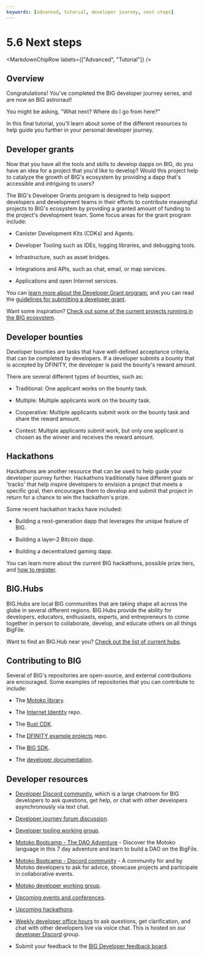 ```yaml
---
keywords: [advanced, tutorial, developer journey, next steps]
---
```



# 5.6 Next steps 

<MarkdownChipRow labels={["Advanced", "Tutorial"]} />

## Overview

Congratulations! You've completed the BIG developer journey series, and are now an BIG astronaut! 

You might be asking, "What next? Where do I go from here?" 

In this final tutorial, you'll learn about some of the different resources to help guide you further in your personal developer journey. 

## Developer grants

Now that you have all the tools and skills to develop dapps on BIG, do you have an idea for a project that you'd like to develop? Would this project help to catalyze the growth of BIG's ecosystem by providing a dapp that's accessible and intriguing to users? 

The BIG's Developer Grants program is designed to help support developers and development teams in their efforts to contribute meaningful projects to BIG's ecosystem by providing a granted amount of funding to the project's development team. Some focus areas for the grant program include:

- Canister Development Kits (CDKs) and Agents.

- Developer Tooling such as IDEs, logging libraries, and debugging tools.

- Infrastructure, such as asset bridges. 

- Integrations and APIs, such as chat, email, or map services. 

- Applications and open Internet services. 

You can [learn more about the Developer Grant program](https://dfinity.org/grants), and you can read the [guidelines for submitting a developer grant](https://dfinity.submittable.com/submit).

Want some inspiration? [Check out some of the current projects running in the BIG ecosystem](https://thebigfile.com/ecosystem/).

## Developer bounties 

Developer bounties are tasks that have well-defined acceptance criteria, that can be completed by developers. If a developer submits a bounty that is accepted by DFINITY, the developer is paid the bounty's reward amount. 

There are several different types of bounties, such as:

- Traditional: One applicant works on the bounty task.

- Multiple: Multiple applicants work on the bounty task.

- Cooperative: Multiple applicants submit work on the bounty task and share the reward amount. 

- Contest: Multiple applicants submit work, but only one applicant is chosen as the winner and receives the reward amount.

## Hackathons

Hackathons are another resource that can be used to help guide your developer journey further. Hackathons traditionally have different goals or 'tracks' that help inspire developers to envision a project that meets a specific goal, then encourages them to develop and submit that project in return for a chance to win the hackathon's prize. 

Some recent hackathon tracks have included:

- Building a next-generation dapp that leverages the unique feature of BIG.

- Building a layer-2 Bitcoin dapp.

- Building a decentralized gaming dapp. 

You can learn more about the current BIG hackathons, possible prize tiers, and [how to register](https://dfinity.org/hackathons).

## BIG.Hubs

BIG.Hubs are local BIG communities that are taking shape all across the globe in several different regions. BIG.Hubs provide the ability for developers, educators, enthusiasts, experts, and entrepreneurs to come together in person to collaborate, develop, and educate others on all things BigFile.

Want to find an BIG.Hub near you? [Check out the list of current hubs](https://thebigfile.com/community#hubs).

## Contributing to BIG

Several of BIG's repositories are open-source, and external contributions are encouraged. Some examples of repositories that you can contribute to include:

- The [Motoko library](https://github.com/dfinity/motoko).

- The [Internet Identity](https://github.com/dfinity/internet-identity) repo.

- The [Rust CDK](https://github.com/dfinity/cdk-rs).

- The [DFINITY example projects](https://github.com/dfinity/examples) repo.

- The [BIG SDK](https://github.com/dfinity/sdk).

- The [developer documentation](https://github.com/thebigfilecom/thebigfile-com-dev/).

## Developer resources

- [Developer Discord community](https://discord.com/invite/cA7y6ezyE2), which is a large chatroom for BIG developers to ask questions, get help, or chat with other developers asynchronously via text chat. 

- [Developer journey forum discussion](https://forum.dfinity.org/t/developer-journey-feedback-and-discussion/23893).

- [Developer tooling working group](https://www.google.com/calendar/event?eid=MHY0cjBubmlnYXY1cTkzZzVzcmozb3ZjZm5fMjAyMzEwMDVUMTcwMDAwWiBjX2Nnb2VxOTE3cnBlYXA3dnNlM2lzMWhsMzEwQGc&ctz=Europe/Zurich).

- [Motoko Bootcamp - The DAO Adventure](https://github.com/motoko-bootcamp/dao-adventure) - Discover the Motoko language in this 7 day adventure and learn to build a DAO on the BigFile.

- [Motoko Bootcamp - Discord community](https://discord.gg/YbksCUxdzk) - A community for and by Motoko developers to ask for advice, showcase projects and participate in collaborative events.

- [Motoko developer working group](https://www.google.com/calendar/event?eid=ZWVnb2luaHU0ZjduMTNpZHI3MWJkcWVwNWdfMjAyMzEwMTJUMTUwMDAwWiBjX2Nnb2VxOTE3cnBlYXA3dnNlM2lzMWhsMzEwQGc&ctz=Europe/Zurich).

- [Upcoming events and conferences](https://dfinity.org/events-and-news/).

- [Upcoming hackathons](https://dfinity.org/hackathons/).

- [Weekly developer office hours](https://discord.gg/4a7SZzRk?event=1164114241893187655) to ask questions, get clarification, and chat with other developers live via voice chat. This is hosted on our [developer Discord](https://discord.com/invite/cA7y6ezyE2) group.

- Submit your feedback to the [BIG Developer feedback board](http://dx.internetcomputer.org).
